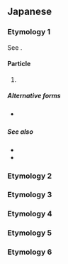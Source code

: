 {{also|がい}}
==Japanese==

===Etymology 1===
See {{m|ja|[[い#Etymology_2|い]]|tr=i}}.

====Particle====
{{ja-pos|particle}}

# {{lb|ja|familiar|men's speech}} {{n-g|Marks a non-[[rhetorical question]].}}
#: {{ja-usex|[[元%気]]'''かい'''？|げん%き '''かい'''？|Are you fine?}}
#: {{ja-usex|[[本%当]][[に#Etymology_2|に]][[出%来る]][[の#Etymology_2|の]]'''かい'''？|ほん%とう に で%きる の '''かい'''？|Can you [[really]] do it?}}

=====Alternative forms=====
* {{q|less common}} {{ja-r|かえ}}

=====See also=====
* {{ja-r|だい}}
* {{ja-r|わい}}

===Etymology 2===
{{ja-see-kango|回|会|海|絵|界|開|階|改|械|快|解|灰|介|戒|怪|拐|悔|皆|塊|楷|潰|壊|懐|諧|芥|廻|恢|晦|魁|乖|偕|喙|誨|誡}}

===Etymology 3===
{{ja-see|貝}}

===Etymology 4===
{{ja-see|櫂}}

===Etymology 5===
{{ja-see|甲斐}}

===Etymology 6===
{{ja-see|粥}}